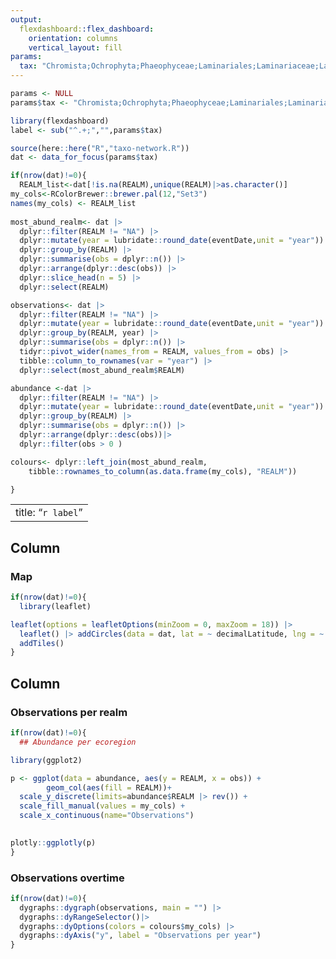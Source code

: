 ```yaml
---
output: 
  flexdashboard::flex_dashboard:
    orientation: columns
    vertical_layout: fill
params:
  tax: "Chromista;Ochrophyta;Phaeophyceae;Laminariales;Laminariaceae;Laminaria;Laminaria_japonica"
---
```


```r
params <- NULL
params$tax <- "Chromista;Ochrophyta;Phaeophyceae;Laminariales;Laminariaceae;Laminaria;Laminaria_digitata"

library(flexdashboard)
label <- sub("^.+;","",params$tax)

source(here::here("R","taxo-network.R"))
dat <- data_for_focus(params$tax)
```

```r
if(nrow(dat)!=0){
  REALM_list<-dat[!is.na(REALM),unique(REALM)|>as.character()]
my_cols<-RColorBrewer::brewer.pal(12,"Set3")  
names(my_cols) <- REALM_list
  
most_abund_realm<- dat |> 
  dplyr::filter(REALM != "NA") |> 
  dplyr::mutate(year = lubridate::round_date(eventDate,unit = "year")) |>
  dplyr::group_by(REALM) |>
  dplyr::summarise(obs = dplyr::n()) |> 
  dplyr::arrange(dplyr::desc(obs)) |>
  dplyr::slice_head(n = 5) |>
  dplyr::select(REALM)

observations<- dat |> 
  dplyr::filter(REALM != "NA") |> 
  dplyr::mutate(year = lubridate::round_date(eventDate,unit = "year")) |>
  dplyr::group_by(REALM, year) |>
  dplyr::summarise(obs = dplyr::n()) |> 
  tidyr::pivot_wider(names_from = REALM, values_from = obs) |> 
  tibble::column_to_rownames(var = "year") |>
  dplyr::select(most_abund_realm$REALM)

abundance <-dat |> 
  dplyr::filter(REALM != "NA") |> 
  dplyr::mutate(year = lubridate::round_date(eventDate,unit = "year")) |>
  dplyr::group_by(REALM) |>
  dplyr::summarise(obs = dplyr::n()) |>
  dplyr::arrange(dplyr::desc(obs))|>
  dplyr::filter(obs > 0 )

colours<- dplyr::left_join(most_abund_realm, 
    tibble::rownames_to_column(as.data.frame(my_cols), "REALM"))

}
```

---
title: "`r label`"
---

Column {data-width=650}
-----------------------------------------------------------------------

### Map

```r
if(nrow(dat)!=0){
  library(leaflet)

leaflet(options = leafletOptions(minZoom = 0, maxZoom = 18)) |> 
  leaflet() |> addCircles(data = dat, lat = ~ decimalLatitude, lng = ~ decimalLongitude, color = "black")|> 
  addTiles()
}
```

Column {data-width=350}
-----------------------------------------------------------------------

### Observations per realm

```r
if(nrow(dat)!=0){
  ## Abundance per ecoregion 

library(ggplot2)

p <- ggplot(data = abundance, aes(y = REALM, x = obs)) +
        geom_col(aes(fill = REALM))+
  scale_y_discrete(limits=abundance$REALM |> rev()) +
  scale_fill_manual(values = my_cols) +
  scale_x_continuous(name="Observations")
  

plotly::ggplotly(p)
}
```

### Observations overtime

```r
if(nrow(dat)!=0){
  dygraphs::dygraph(observations, main = "") |> 
  dygraphs::dyRangeSelector()|> 
  dygraphs::dyOptions(colors = colours$my_cols) |> 
  dygraphs::dyAxis("y", label = "Observations per year")
}
```
